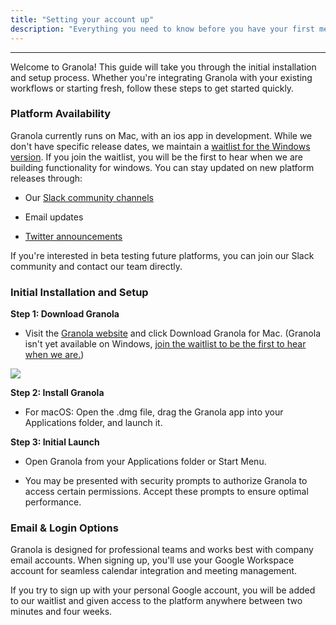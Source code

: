 ```yaml
---
title: "Setting your account up"
description: "Everything you need to know before you have your first meeting"
---
```


***

Welcome to Granola! This guide will take you through the initial installation and setup process. Whether you're integrating Granola with your existing workflows or starting fresh, follow these steps to get started quickly.

### Platform Availability

Granola currently runs on Mac, with an ios app in development. While we don't have specific release dates, we maintain a [waitlist for ](https://tally.so/r/3EXKgL?utm_source=email%2Cweb)[the Windows version](https://tally.so/r/3EXKgL?utm_source=email%2Cweb). If you join the waitlist, you will be the first to hear when we are building functionality for windows. You can stay updated on new platform releases through:

* Our [Slack community channels](https://join.slack.com/t/meetgranola/shared_invite/zt-2toq0kcts-uaUMQMWkeVMWSk4N_EhZ7A)

* Email updates

* [Twitter announcements](https://x.com/meetgranola)

If you're interested in beta testing future platforms, you can join our Slack community and contact our team directly.

### **Initial Installation and Setup**

**Step 1: Download Granola**

* Visit the [Granola website](https://granola.so/) and click Download Granola for Mac. (Granola isn't yet available on Windows, [join the waitlist to be the first to hear when we are.](https://tally.so/r/3EXKgL?utm_source=email%2Cweb))

![](SCR-20241217-iskb.png)

**Step 2: Install Granola**

* For macOS: Open the .dmg file, drag the Granola app into your Applications folder, and launch it.

**Step 3: Initial Launch**

* Open Granola from your Applications folder or Start Menu.

* You may be presented with security prompts to authorize Granola to access certain permissions. Accept these prompts to ensure optimal performance.

### Email & Login Options

Granola is designed for professional teams and works best with company email accounts. When signing up, you'll use your Google Workspace account for seamless calendar integration and meeting management.

<Info>
  If you try to sign up with your personal Google account, you will be added to our waitlist and given access to the platform anywhere between two minutes and four weeks.&#x20;
</Info>

###